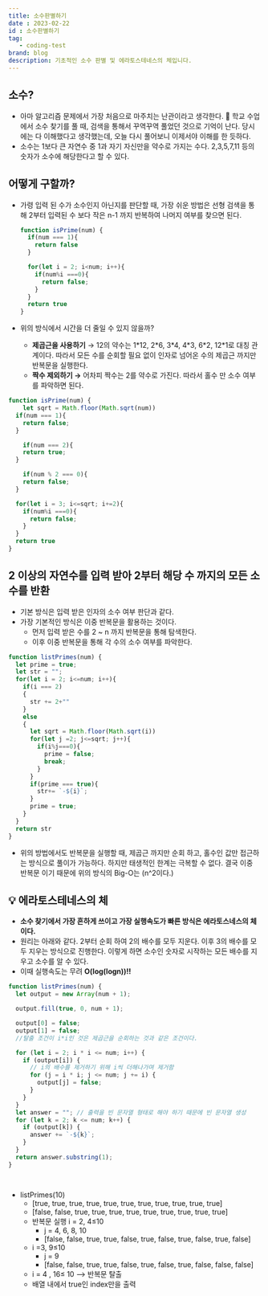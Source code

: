 ```yaml
---
title: 소수판별하기
date : 2023-02-22
id : 소수판별하기
tag: 
   - coding-test
brand: blog
description: 기초적인 소수 판별 및 에라토스테네스의 체입니다.
---
```


## 소수?

- 아마 알고리즘 문제에서 가장 처음으로 마주치는 난관이라고 생각한다. 🥲 학교 수업에서 소수 찾기를 풀 때, 검색을 통해서 꾸역꾸역 풀었던 것으로 기억이 난다. 당시에는 다 이해했다고 생각했는데, 오늘 다시 풀어보니 이제서야 이해를 한 듯하다.
- 소수는 1보다 큰 자연수 중 1과 자기 자신만을 약수로 가지는 수다. 2,3,5,7,11 등의 숫자가 소수에 해당한다고 할 수 있다.

## 어떻게 구할까?

- 가령 입력 된 수가 소수인지 아닌지를 판단할 때, 가장 쉬운 방법은 선형 검색을 통해 2부터 입력된 수 보다 작은 n-1 까지 반복하여 나머지 여부를 찾으면 된다.
    
    ```jsx
    function isPrime(num) {
      if(num === 1){
        return false
      }
    
      for(let i = 2; i<num; i++){
        if(num%i ===0){
          return false;
        }
      }
      return true
    }
    ```
    
- 위의 방식에서 시간을 더 줄일 수 있지 않을까?
    - **제곱근을 사용하기** → 12의 약수는 1\*12, 2\*6, 3\*4, 4\*3, 6\*2, 12\*1로 대칭 관계이다. 따라서 모든 수를 순회할 필요 없이 인자로 넘어온 수의 제곱근 까지만 반복문을 실행한다.
    - **짝수 제외하기 →** 어차피 짝수는 2를 약수로 가진다. 따라서 홀수 만 소수 여부를 파악하면 된다.
```js
function isPrime(num) {
	let sqrt = Math.floor(Math.sqrt(num))
  if(num === 1){
    return false;
  }

	if(num === 2){
    return true;
  }

	if(num % 2 === 0){
    return false;
  }

  for(let i = 3; i<=sqrt; i+=2){
    if(num%i ===0){
      return false;
    }
  }
  return true
}
```

## 2 이상의 자연수를 입력 받아 2부터 해당 수 까지의 모든 소수를 반환
- 기본 방식은 입력 받은 인자의 소수 여부 판단과 같다.
- 가장 기본적인 방식은 이중 반복문을 활용하는 것이다.
    - 먼저 입력 받은 수를 2 ~ n 까지 반복문을 통해 탐색한다.
    - 이후 이중 반복문을 통해 각 수의 소수 여부를 파악한다.
    
```js
function listPrimes(num) {
  let prime = true;
  let str = "";
  for(let i = 2; i<=num; i++){
    if(i === 2)
    {
      str += 2+""
    }
    else
    {
      let sqrt = Math.floor(Math.sqrt(i))
      for(let j =2; j<=sqrt; j++){
        if(i%j===0){
          prime = false;
          break;
        }
      }
      if(prime === true){
        str+= `-${i}`;
      }
      prime = true;  
    }
  }
  return str
}
```
    
- 위의 방법에서도 반복문을 실행할 때, 제곱근 까지만 순회 하고, 홀수인 값만 접근하는 방식으로 풀이가 가능하다. 하지만 태생적인 한계는 극복할 수 없다. 결국 이중 반복문 이기 때문에 위의 방식의 Big-O는 (n^2이다.)


## 💡 **에라토스테네스의 체**
- **소수 찾기에서 가장 흔하게 쓰이고 가장 실행속도가 빠른 방식은 에라토스네스의 체이다.**
- 원리는 아래와 같다. 2부터 순회 하여 2의 배수를 모두 지운다. 이후 3의 배수를 모두 지우는 방식으로 진행한다. 이렇게 하면 소수인 숫자로 시작하는 모든 배수를 지우고 소수를 알 수 있다.
- 이때 실행속도는 무려 **O(log(logn))!!**
```js
function listPrimes(num) {
  let output = new Array(num + 1);

  output.fill(true, 0, num + 1);

  output[0] = false;
  output[1] = false;
  //탈출 조건이 i*i인 것은 제곱근을 순회하는 것과 같은 조건이다.

  for (let i = 2; i * i <= num; i++) {
    if (output[i]) {
      // i의 배수를 제거하기 위해 i씩 더해나가며 제거함
      for (j = i * i; j <= num; j += i) {
        output[j] = false;
      }
    }
  }
  let answer = ""; // 출력을 빈 문자열 형태로 해야 하기 때문에 빈 문자열 생성
  for (let k = 2; k <= num; k++) {
    if (output[k]) {
      answer += `-${k}`;
    }
  }
  return answer.substring(1);
}
		
		
```

- listPrimes(10)
    - [true, true, true, true, true, true, true, true, true, true, true]
    - [false, false, true, true, true, true, true, true, true, true, true]
    - 반복문 실행 i = 2, 4≤10
        - j =  4, 6, 8, 10
        - [false, false, true, true, false, true, false, true, false, true, false]
    - i =3, 9≤10
        - j = 9
        - [false, false, true, true, false, true, false, true, false, false, false]
    - i = 4 , 16≤ 10 —> 반복문 탈출
    - 배열 내에서 true인 index만을 출력